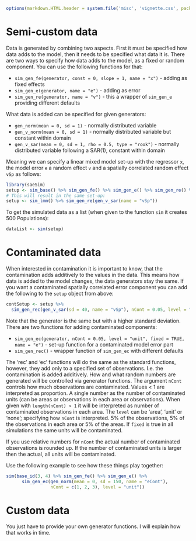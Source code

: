 <!--
%\VignetteEngine{knitr::knitr}
%\VignetteIndexEntry{Introduction}
-->
```r
options(markdown.HTML.header = system.file('misc', 'vignette.css', package='knitr'))
```

# Semi-custom data

Data is generated by combining two aspects. First it must be specified how data adds to the model, then it needs to be specified what data it is. There are two ways to specify how data adds to the model, as a fixed or random component. You can use the following functions for that:

- `sim_gen_fe(generator, const = 0, slope = 1, name = "x")` - adding as fixed effects
- `sim_gen_e(generator, name = "e")` - adding as error
- `sim_gen_re(generator, name = "v")` - this a wrapper of `sim_gen_e` providing different defaults

What data is added can be specified for given generators:

- `gen_norm(mean = 0, sd = 1)` - normally distributed variable
- `gen_v_norm(mean = 0, sd = 1)` - normally distributed variable but constant within domain
- `gen_v_sar(mean = 0, sd = 1, rho = 0.5, type = "rook")` - normally distributed variable following a SAR(1), constant within domain

Meaning we can specify a linear mixed model set-up with the regressor `x`, the model error `e` a random effect `v` and a spatially correlated random effect `vSp` as follows:

```r
library(saeSim)
setup <- sim_base() %>% sim_gen_fe() %>% sim_gen_e() %>% sim_gen_re() %>% sim_gen_re(gen_v_sar(name = "vSp"))
# This will result in the same set-up:
setup <- sim_lmm() %>% sim_gen_re(gen_v_sar(name = "vSp"))
```

To get the simulated data as a list (when given to the function `sim` it creates 500 Populations):

```r
dataList <- sim(setup)
```

# Contaminated data

When interested in contamination it is important to know, that the contamination adds additively to the values in the data. This means how data is added to the model changes, the data generators stay the same. If you want a contaminated spatially correlated error component you can add the following to the `setup` object from above:

```r
contSetup <- setup %>% 
  sim_gen_rec(gen_v_sar(sd = 40, name = "vSp"), nCont = 0.05, level = "area", fixed = TRUE)
```

Note that the generator is the same but with a higher standard deviation. There are two functions for adding contaminated components:

- `sim_gen_ec(generator, nCont = 0.05, level = "unit", fixed = TRUE, name = "e")` - set-up function for a contaminated model error part
- `sim_gen_rec()` - wrapper function of `sim_gen_ec` with different defaults

The 'rec' and 'ec' functions will do the same as the standard functions, however, they add only to a specified set of observations. I.e. the contamination is added additively. How and what random numbers are generated will be controlled via generator functions. The argument `nCont` controls how much observations are contaminated. Values < 1 are interpreted as proportion. A single number as the number of contaminated units (can be areas or observations in each area or observations). When given with `length(nCont) > 1` it will be interpreted as number of contaminated observations in each area. The `level` can be 'area', 'unit' or 'none'; specifying how `nCont` is interpreted. 5% of the observations, 5% of the observations in each area or 5% of the areas. If `fixed` is true in all simulations the same units will be contaminated.

If you use relative numbers for `nCont` the actual number of contaminated observations is rounded up. If the number of contaminated units is larger then the actual, all units will be contaminated.

Use the following example to see how these things play together:

```r
sim(base_id(3, 4) %>% sim_gen_fe() %>% sim_gen_e() %>% 
      sim_gen_ec(gen_norm(mean = 0, sd = 150, name = "eCont"), 
                 nCont = c(1, 2, 3), level = "unit"))
```

# Custom data

You just have to provide your own generator functions. I will explain how that works in time.